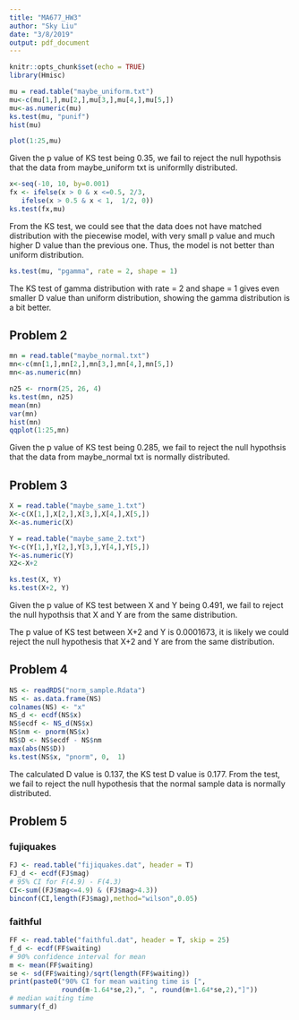 ```yaml
---
title: "MA677_HW3"
author: "Sky Liu"
date: "3/8/2019"
output: pdf_document
---
```


```r
knitr::opts_chunk$set(echo = TRUE)
library(Hmisc)
```

```r
mu = read.table("maybe_uniform.txt")
mu<-c(mu[1,],mu[2,],mu[3,],mu[4,],mu[5,])
mu<-as.numeric(mu)
ks.test(mu, "punif")
hist(mu)

plot(1:25,mu)
```

Given the p value of KS test being 0.35, we fail to reject the null hypothsis that the data from maybe_uniform txt is uniformlly distributed.

```r

x<-seq(-10, 10, by=0.001)
fx <- ifelse(x > 0 & x <=0.5, 2/3,
   ifelse(x > 0.5 & x < 1,  1/2, 0))
ks.test(fx,mu)
```
From the KS test, we could see that the data does not have matched distribution with the piecewise model, with very small p value and much higher D value than the previous one. Thus, the model is not better than uniform distribution.

```r
ks.test(mu, "pgamma", rate = 2, shape = 1) 
```

The KS test of gamma distribution with rate = 2 and shape = 1 gives even smaller D value than uniform distribution, showing the gamma distribution is a bit better.


## Problem 2

```r

mn = read.table("maybe_normal.txt")
mn<-c(mn[1,],mn[2,],mn[3,],mn[4,],mn[5,])
mn<-as.numeric(mn)

n25 <- rnorm(25, 26, 4)
ks.test(mn, n25)
mean(mn)
var(mn)
hist(mn)
qqplot(1:25,mn)
```

Given the p value of KS test being 0.285, we fail to reject the null hypothsis that the data from maybe_normal txt is normally distributed.

## Problem 3

```r

X = read.table("maybe_same_1.txt")
X<-c(X[1,],X[2,],X[3,],X[4,],X[5,])
X<-as.numeric(X)

Y = read.table("maybe_same_2.txt")
Y<-c(Y[1,],Y[2,],Y[3,],Y[4,],Y[5,])
Y<-as.numeric(Y)
X2<-X+2

ks.test(X, Y)
ks.test(X+2, Y)

```

Given the p value of KS test between X and Y being 0.491, we fail to reject the null hypothsis that X and Y are from the same distribution.

The p value of KS test between X+2 and Y is 0.0001673, it is likely we could reject the null hypothesis that X+2 and Y are from the same distribution.

## Problem 4
```r
NS <- readRDS("norm_sample.Rdata")
NS <- as.data.frame(NS)
colnames(NS) <- "x"
NS_d <- ecdf(NS$x)
NS$ecdf <- NS_d(NS$x)
NS$nm <- pnorm(NS$x)
NS$D <- NS$ecdf - NS$nm
max(abs(NS$D))
ks.test(NS$x, "pnorm", 0,  1)

```

The calculated D value is 0.137, the KS test D value is 0.177. From the test, we fail to reject the null hypothesis that the normal sample data is normally distributed.

## Problem 5

### fujiquakes
```r
FJ <- read.table("fijiquakes.dat", header = T)
FJ_d <- ecdf(FJ$mag)
# 95% CI for F(4.9) - F(4.3)
CI<-sum((FJ$mag<=4.9) & (FJ$mag>4.3))
binconf(CI,length(FJ$mag),method="wilson",0.05)
```

### faithful
```r

FF <- read.table("faithful.dat", header = T, skip = 25)
f_d <- ecdf(FF$waiting)
# 90% confidence interval for mean
m <- mean(FF$waiting)
se <- sd(FF$waiting)/sqrt(length(FF$waiting))
print(paste0("90% CI for mean waiting time is [",
             round(m-1.64*se,2),", ", round(m+1.64*se,2),"]"))
# median waiting time
summary(f_d)
```